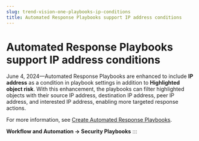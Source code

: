 ```yaml
---
slug: trend-vision-one-playbooks-ip-conditions
title: Automated Response Playbooks support IP address conditions
---
```

# Automated Response Playbooks support IP address conditions

June 4, 2024—Automated Response Playbooks are enhanced to include **IP address** as a condition in playbook settings in addition to **Highlighted object risk**. With this enhancement, the playbooks can filter highlighted objects with their source IP address, destination IP address, peer IP address, and interested IP address, enabling more targeted response actions.

For more information, see [Create Automated Response Playbooks](create-automated-response-playbooks.mdx).

**Workflow and Automation → Security Playbooks**
:::
